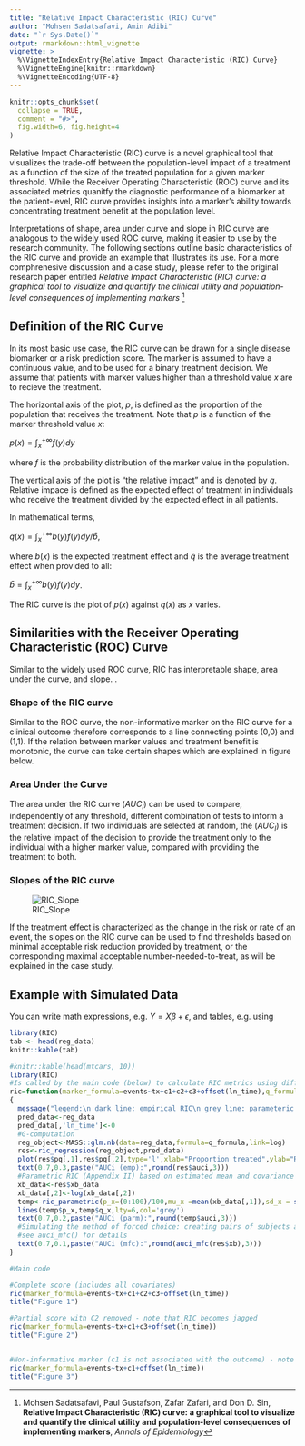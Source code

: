 ```yaml
---
title: "Relative Impact Characteristic (RIC) Curve"
author: "Mohsen Sadatsafavi, Amin Adibi"
date: "`r Sys.Date()`"
output: rmarkdown::html_vignette
vignette: >
  %\VignetteIndexEntry{Relative Impact Characteristic (RIC) Curve}
  %\VignetteEngine{knitr::rmarkdown}
  %\VignetteEncoding{UTF-8}
---
```


```r
knitr::opts_chunk$set(
  collapse = TRUE,
  comment = "#>",
  fig.width=6, fig.height=4
)
```
Relative Impact Characteristic (RIC) curve is a novel graphical tool that visualizes 
the trade-off between the population-level impact of a treatment as a function of the size of the treated population for a given marker threshold. While the Receiver Operating Characteristic (ROC) curve and its associated metrics quanitfy the diagnostic performance of a biomarker at the patient-level, RIC curve provides insights into a marker's ability towards concentrating treatment benefit at the population level.

Interpretations of shape, area under curve and slope in RIC curve are analogous to the widely used ROC curve, making it easier to use by the research community. The following sections outline basic characteristics of the RIC curve and provide an example that illustrates its use. For a more comphrenesive discussion and a case study, please refer to the original research paper entitled *Relative Impact Characteristic (RIC) curve: a graphical tool to visualize and quantify the clinical utility and population-level consequences of implementing markers* ^[Mohsen Sadatsafavi, Paul Gustafson, Zafar Zafari, and Don D. Sin, **Relative Impact Characteristic (RIC) curve: a graphical tool to visualize and quantify the clinical utility and population-level consequences of implementing markers**, *Annals of Epidemiology*]  

## Definition of the RIC Curve

In its most basic use case, the RIC curve can be drawn for a single disease biomarker or a risk prediction score. The marker is assumed to have a continuous value, and to be used for a binary treatment decision. We assume that patients with marker values higher than a threshold value $x$ are to recieve the treatment.  

The horizontal axis of the plot, $p$, is defined as the proportion of the population that receives the treatment. Note that $p$ is a function of the marker threshold value $x$:  

$p(x) = \int_x^{+\infty} f(y) dy$

where $f$ is the probability distribution of the marker value in the population.

The vertical axis of the plot is "the relative impact" and is denoted by $q$. Relative impace is defined as the expected effect of treatment in individuals who receive the treatment divided by the expected effect in all patients. 

In mathematical terms,

$q(x) = \int _x ^{+\infty} b(y)f(y)dy/ \bar{b}$, 

where $b(x)$ is the expected treatment effect and $\bar{q}$ is the average treatment effect when provided to all: 

$\bar{b} = \int _x ^{+\infty} b(y)f(y)dy$.

The RIC curve is the plot of $p(x)$ against $q(x)$ as $x$ varies. 


## Similarities with the Receiver Operating Characteristic (ROC) Curve

Similar to the widely used ROC curve, RIC has interpretable shape, area under the curve, and slope. .

### Shape of the RIC curve

Similar to the ROC curve, the non-informative marker on the RIC curve for a clinical
outcome therefore corresponds to a line connecting points (0,0) and (1,1). If the relation
between marker values and treatment benefit is monotonic, the curve can take certain shapes
which are explained in figure below.



### Area Under the Curve

The area under the RIC curve $(AUC_I)$ can be used to compare, independently of any threshold, different combination of tests to inform a treatment decision. If two individuals are selected at random, the $(AUC_I)$ is the relative impact of the decision to provide the treatment only to the individual with a higher marker value, compared with providing the treatment to both.


### Slopes of the RIC curve

![RIC_Slope](./slope.png)


If the treatment effect is characterized as the change in the risk or rate of an event, the slopes on the RIC curve can be used to find thresholds based on minimal acceptable risk reduction provided by treatment, or the corresponding maximal acceptable number-needed-to-treat, as will be explained in the case study.

## Example with Simulated Data

You can write math expressions, e.g. $Y = X\beta + \epsilon$, and tables, e.g. using 
```r
library(RIC)
tab <- head(reg_data)
knitr::kable(tab)
```

```r
#knitr::kable(head(mtcars, 10))
library(RIC)
#Is called by the main code (below) to calculate RIC metrics using different methods
ric=function(marker_formula=events~tx+c1+c2+c3+offset(ln_time),q_formula=events~tx+c1+c2+c3+offset(ln_time),sample_size=1000)
{
  message("legend:\n dark line: empirical RIC\n grey line: parameteric approximation of RIC\n emp: empirical \n mfc: method of forced choice: simulating pairs of subjects and a=giving treatment to the one with higher marker value, b=giving both treatment, c) calculating the average benefit of a over b.\n parm: parametric approximation)")
  pred_data<-reg_data
  pred_data[,'ln_time']<-0
  #G-computation
  reg_object<-MASS::glm.nb(data=reg_data,formula=q_formula,link=log)
  res<-ric_regression(reg_object,pred_data)
  plot(res$pq[,1],res$pq[,2],type='l',xlab="Proportion treated",ylab="Relative benefit",xlim=c(0,1),ylim=c(0,1))
  text(0.7,0.3,paste("AUCi (emp):",round(res$auci,3)))
  #Parametric RIC (Appendix II) based on estimated mean and covariance matrix of (x,b).
  xb_data<-res$xb_data
  xb_data[,2]<-log(xb_data[,2])
  temp<-ric_parametric(p_x=(0:100)/100,mu_x =mean(xb_data[,1]),sd_x = sd(xb_data[,1]), mu_b = mean(xb_data[,2]), sd_b = sd(xb_data[,2]),rho = cor(xb_data)[1,2],type = "lognormal")
  lines(temp$p_x,temp$q_x,lty=6,col='grey')
  text(0.7,0.2,paste("AUCi (parm):",round(temp$auci,3)))
  #Simulating the method of forced choice: creating pairs of subjects and a=giving treatment to the one with higher marker value, b=giving both treatment, c) calculating the average benefit of a over b
  #see auci_mfc() for details
  text(0.7,0.1,paste("AUCi (mfc):",round(auci_mfc(res$xb),3)))
}

#Main code

#Complete score (includes all covariates)
ric(marker_formula=events~tx+c1+c2+c3+offset(ln_time))
title("Figure 1")

#Partial score with C2 removed - note that RIC becomes jagged
ric(marker_formula=events~tx+c1+c3+offset(ln_time))
title("Figure 2")


#Non-informative marker (c1 is not associated with the outcome) - note that RIC becomes jagged
ric(marker_formula=events~tx+c1+offset(ln_time))
title("Figure 3")

```
